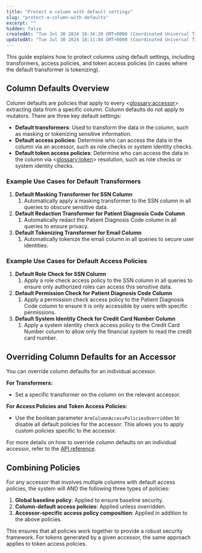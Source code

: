 ```yaml
---
title: "Protect a column with default settings"
slug: "protect-a-column-with-defaults"
excerpt: ""
hidden: false
createdAt: "Tue Jul 30 2024 16:34:20 GMT+0000 (Coordinated Universal Time)"
updatedAt: "Tue Jul 30 2024 18:11:04 GMT+0000 (Coordinated Universal Time)"
---
```

This guide explains how to protect columns using default settings, including transformers, access policies, and token access policies (in cases where the default transformer is tokenizing).

## Column Defaults Overview

Column defaults are policies that apply to every <<glossary:accessor>> extracting data from a specific column. Column defaults do not apply to mutators. There are three key default settings:

- **Default transformers**: Used to transform the data in the column, such as masking or tokenizing sensitive information.
- **Default access policies**: Determine who can access the data in the column via an accessor, such as role checks or system identity checks.
- **Default token access policies**: Determine who can access the data in the column via <<glossary:token>> resolution, such as role checks or system identity checks.

### Example Use Cases for Default Transformers

1. **Default Masking Transformer for SSN Column**
   1. Automatically apply a masking transformer to the SSN column in all queries to obscure sensitive data.
2. **Default Redaction Transformer for Patient Diagnosis Code Column**
   1. Automatically redact the Patient Diagnosis Code column in all queries to ensure privacy.
3. **Default Tokenizing Transformer for Email Column**
   1. Automatically tokenize the email column in all queries to secure user identities.

### Example Use Cases for Default Access Policies

1. **Default Role Check for SSN Column**
   1. Apply a role check access policy to the SSN column in all queries to ensure only authorized roles can access this sensitive data.
2. **Default Permission Check for Patient Diagnosis Code Column**
   1. Apply a permission check access policy to the Patient Diagnosis Code column to ensure it is only accessible by users with specific permissions.
3. **Default System Identity Check for Credit Card Number Column**
   1. Apply a system identity check access policy to the Credit Card Number column to allow only the financial system to read the credit card number.

## Overriding Column Defaults for an Accessor

You can override column defaults for an individual accessor.

**For Transformers:**

- Set a specific transformer on the column on the relevant accessor. 

**For Access Policies and Token Access Policies:**

- Use the boolean parameter `AreColumnAccessPoliciesOverridden` to disable all default policies for the accessor. This allows you to apply custom policies specific to the accessor.

For more details on how to override column defaults on an individual accessor, refer to the [API reference](https://docs.userclouds.com/reference/put_userstore-config-accessors-id).

## Combining Policies

For any accessor that involves multiple columns with default access policies, the system will AND the following three types of policies:

1. **Global baseline policy**: Applied to ensure baseline security.
2. **Column-default access policies**: Applied unless overridden.
3. **Accessor-specific access policy composition**: Applied in addition to the above policies.

This ensures that all policies work together to provide a robust security framework. For tokens generated by a given accessor, the same approach applies to token access policies.
